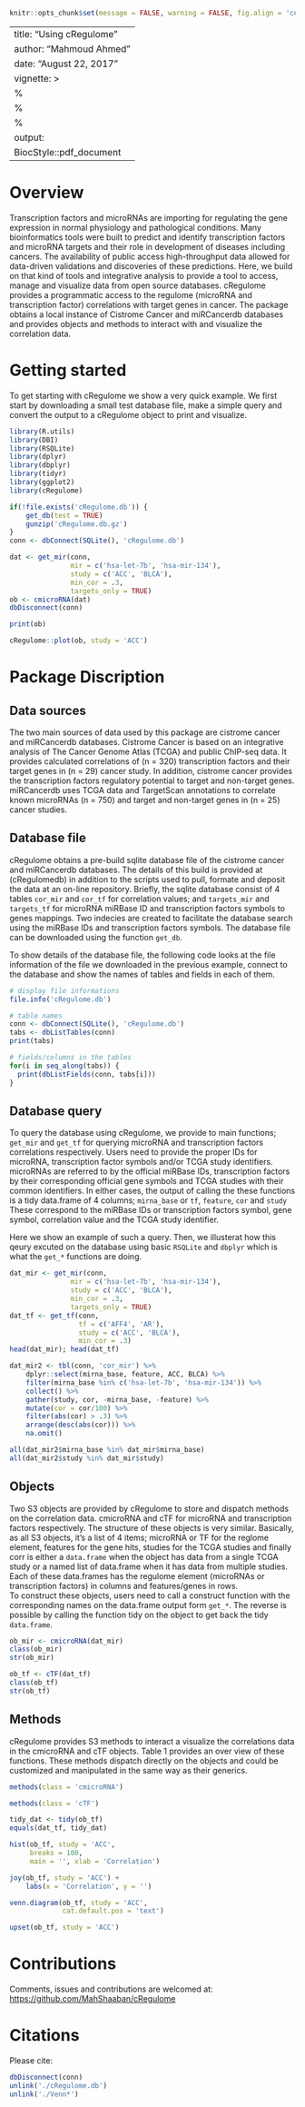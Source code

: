 
```r
knitr::opts_chunk$set(message = FALSE, warning = FALSE, fig.align = 'center')
```

---
title: "Using cRegulome"
author: "Mahmoud Ahmed"
date: "August 22, 2017"
vignette: >
    %\VignetteIndexEntry{Using cRegulome}
    %\VignetteEngine{knitr::rmarkdown}
    %\VignetteEncoding{UTF-8}
output: 
    BiocStyle::pdf_document
---

# Overview  
Transcription factors and microRNAs are importing for regulating the gene
expression in normal physiology and pathological conditions. Many
bioinformatics tools were built to predict and identify transcription
factors and microRNA targets and their role in development of diseases
including cancers. The availability of public access high-throughput data
allowed for data-driven validations and discoveries of these predictions.
Here, we build on that kind of tools and integrative analysis to provide a
tool to access, manage and visualize data from open source databases.
cRegulome provides a programmatic access to the regulome (microRNA and
transcription factor) correlations with target genes in cancer. The package
obtains a local instance of Cistrome Cancer and miRCancerdb databases and
provides objects and methods to interact with and visualize the correlation
data.  

# Getting started  
To get starting with cRegulome we show a very quick example. We first start
by downloading a small test database file, make a simple query and convert
the output to a cRegulome object to print and visualize.  

```r
library(R.utils)
library(DBI)
library(RSQLite)
library(dplyr)
library(dbplyr)
library(tidyr)
library(ggplot2)
library(cRegulome)
```

```r
if(!file.exists('cRegulome.db')) {
    get_db(test = TRUE)
    gunzip('cRegulome.db.gz')
}
conn <- dbConnect(SQLite(), 'cRegulome.db')
```

```r
dat <- get_mir(conn,
               mir = c('hsa-let-7b', 'hsa-mir-134'),
               study = c('ACC', 'BLCA'),
               min_cor = .3,
               targets_only = TRUE)
ob <- cmicroRNA(dat)
dbDisconnect(conn)
```

```r
print(ob)
```

```r
cRegulome::plot(ob, study = 'ACC')
```


# Package Discription  
## Data sources  
The two main sources of data used by this package are cistrome cancer and
miRCancerdb databases. Cistrome Cancer is based on an integrative analysis of
The Cancer Genome Atlas (TCGA) and public ChIP-seq data. It provides
calculated correlations of (n = 320) transcription factors and their target
genes in (n = 29) cancer study. In addition, cistrome cancer provides the
transcription factors regulatory potential to target and non-target genes.
miRCancerdb uses TCGA data and TargetScan annotations to correlate known
microRNAs (n = 750) and target and non-target genes in (n = 25) cancer studies.
  
## Database file  
cRegulome obtains a pre-build sqlite database file of the cistrome cancer
and miRCancerdb databases. The details of this build is provided at
(cRegulomedb) in addition to the scripts used to pull, formate and deposit
the data at an on-line repository. Briefly, the sqlite database consist of
4 tables `cor_mir` and `cor_tf` for correlation values; and `targets_mir`
and `targets_tf` for microRNA miRBase ID and transcription factors symbols
to genes mappings.  Two indecies are created to facilitate the database
search using the miRBase IDs and transcription factors symbols. The
database file can be downloaded using the function `get_db`.  

To show details of the database file, the following code looks at the file
information of the file we downloaded in the previous example, connect to
the database and show the names of tables and fields in each of them.  

```r
# display file informations
file.info('cRegulome.db')

# table names
conn <- dbConnect(SQLite(), 'cRegulome.db')
tabs <- dbListTables(conn)
print(tabs)

# fields/columns in the tables
for(i in seq_along(tabs)) {
  print(dbListFields(conn, tabs[i]))
}
```

## Database query  
To query the database using cRegulome, we provide to main functions;
`get_mir` and `get_tf` for querying microRNA and transcription factors
correlations respectively. Users need to provide the proper IDs for
microRNA, transcription factor symbols and/or TCGA study identifiers.
microRNAs are referred to by the official miRBase IDs, transcription
factors by their corresponding official gene symbols and TCGA studies with
their common identifiers. In either cases, the output of calling the these
functions is a tidy data.frame of 4 columns; `mirna_base` or `tf`,
`feature`, `cor` and `study` These correspond to the miRBase IDs or
transcription factors symbol, gene symbol, correlation value and the TCGA
study identifier.  

Here we show an example of such a query. Then, we illusterat how this qeury
excuted on the database using basic `RSQLite` and `dbplyr` which is what
the `get_*` functions are doing.  

```r
dat_mir <- get_mir(conn,
               mir = c('hsa-let-7b', 'hsa-mir-134'),
               study = c('ACC', 'BLCA'),
               min_cor = .3,
               targets_only = TRUE)  
dat_tf <- get_tf(conn,
                 tf = c('AFF4', 'AR'),
                 study = c('ACC', 'BLCA'),
                 min_cor = .3)
head(dat_mir); head(dat_tf)
```


```r
dat_mir2 <- tbl(conn, 'cor_mir') %>%
    dplyr::select(mirna_base, feature, ACC, BLCA) %>%
    filter(mirna_base %in% c('hsa-let-7b', 'hsa-mir-134')) %>%
    collect() %>%
    gather(study, cor, -mirna_base, -feature) %>%
    mutate(cor = cor/100) %>%
    filter(abs(cor) > .3) %>%
    arrange(desc(abs(cor))) %>%
    na.omit()
```

```r
all(dat_mir2$mirna_base %in% dat_mir$mirna_base)
all(dat_mir2$study %in% dat_mir$study)
```

## Objects  
Two S3 objects are provided by cRegulome to store and dispatch methods on
the correlation data. cmicroRNA and cTF for microRNA and transcription
factors respectively. The structure of these objects is very similar.
Basically, as all S3 objects, it’s a list of 4 items; microRNA or TF for
the reglome element, features for the gene hits, studies for the TCGA
studies and finally corr is either a `data.frame` when the object has data
from a single TCGA study or a named list of data.frame when it has data
from multiple studies.  Each of these data.frames has the regulome element
(microRNAs or transcription factors) in columns and features/genes in rows.  
To construct these objects, users need to call a construct function with
the corresponding names on the data.frame output form `get_*`. The reverse
is possible by calling the function tidy on the object to get back the tidy
`data.frame`.  

```r
ob_mir <- cmicroRNA(dat_mir)
class(ob_mir)
str(ob_mir)
```

```r
ob_tf <- cTF(dat_tf)
class(ob_tf)
str(ob_tf)
```

## Methods
cRegulome provides S3 methods to interact a visualize the correlations data
in the cmicroRNA and cTF objects. Table 1 provides an over view of these
functions. These methods dispatch directly on the objects and could be
customized and manipulated in the same way as their generics.  

```r
methods(class = 'cmicroRNA')
```

```r
methods(class = 'cTF')
```

```r
tidy_dat <- tidy(ob_tf)
equals(dat_tf, tidy_dat)
```

```r
hist(ob_tf, study = 'ACC',
     breaks = 100,
     main = '', xlab = 'Correlation')
```


```r
joy(ob_tf, study = 'ACC') +
    labs(x = 'Correlation', y = '')
```

```r
venn.diagram(ob_tf, study = 'ACC', 
             cat.default.pos = 'text')
```

```r
upset(ob_tf, study = 'ACC')
```

# Contributions  
Comments, issues and contributions are welcomed at:
[https://github.com/MahShaaban/cRegulome](https://github.com/MahShaaban/cRegulome)  

# Citations  
Please cite:  

```r
dbDisconnect(conn)
unlink('./cRegulome.db')
unlink('./Venn*')
```

